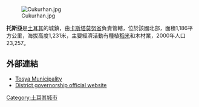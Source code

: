 [[Image:Cukurhan.jpg|right]]

'''托斯亞'''是[[土耳其|土耳其]]的城鎮，由[[卡斯塔莫努省|卡斯塔莫努省]]負責管轄，位於該國北部，面積1,186平方公里，海拔高度1,231米，主要經濟活動有種植[[稻米|稻米]]和木材業，2000年人口23,257。

==外部連結==
{{commonscat-inline|Kilkuyu, Tosya}}
* [http://www.tosya.bel.tr/ Tosya Municipality] {{Wayback|url=http://www.tosya.bel.tr/ |date=20100217030938 }} {{tr icon}}
* [http://www.tosya.gov.tr/ District governorship official website] {{Wayback|url=http://www.tosya.gov.tr/ |date=20070914034023 }} {{tr icon}}

{{coord|41|05|50|N|34|02|13|E|display=title|region:TR_type:city_source:GNS-enwiki}}

{{Authority control}}
{{Turkey-geo-stub}}
[[Category:土耳其城市|Category:土耳其城市]]